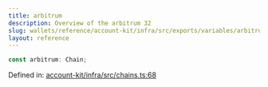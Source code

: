 ```yaml
---
title: arbitrum
description: Overview of the arbitrum 32
slug: wallets/reference/account-kit/infra/src/exports/variables/arbitrum
layout: reference
---
```


```ts
const arbitrum: Chain;
```

Defined in: [account-kit/infra/src/chains.ts:68](https://github.com/alchemyplatform/aa-sdk/blob/923a52171f7246172caf350853843e6680197da9/account-kit/infra/src/chains.ts#L68)
